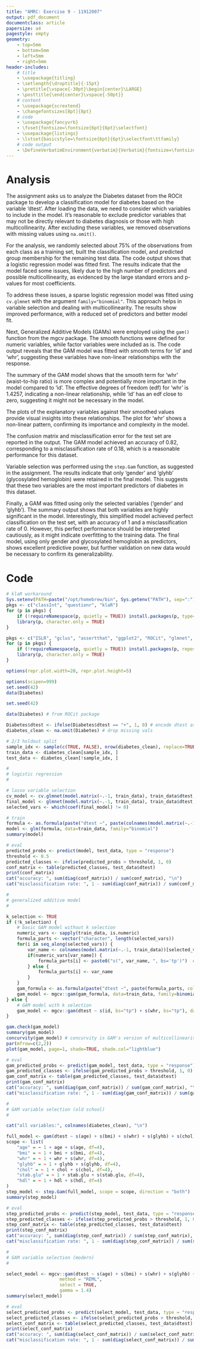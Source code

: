 ```yaml
---
title: "AMRC: Exercise 9 - 11912007"
output: pdf_document
documentclass: article
papersize: a4
pagestyle: empty
geometry:
    - top=5mm
    - bottom=5mm
    - left=5mm
    - right=5mm
header-includes:
    # title
    - \usepackage{titling}
    - \setlength{\droptitle}{-15pt}
    - \pretitle{\vspace{-30pt}\begin{center}\LARGE}
    - \posttitle{\end{center}\vspace{-50pt}}    
    # content
    - \usepackage{scrextend}
    - \changefontsizes[8pt]{8pt}
    # code
    - \usepackage{fancyvrb}
    - \fvset{fontsize=\fontsize{6pt}{6pt}\selectfont}
    - \usepackage{listings}
    - \lstset{basicstyle=\fontsize{6pt}{6pt}\selectfont\ttfamily}
    # code output
    - \DefineVerbatimEnvironment{verbatim}{Verbatim}{fontsize=\fontsize{6pt}{6pt}}
---
```


<!-- https://tuwel.tuwien.ac.at/pluginfile.php/4264985/mod_resource/content/10/ex9.pdf -->

# Analysis

The assignment asks us to analyze the Diabetes dataset from the ROCit package to develop a classification model for diabetes based on the variable 'dtest'. After loading the data, we need to consider which variables to include in the model. It's reasonable to exclude predictor variables that may not be directly relevant to diabetes diagnosis or those with high multicollinearity. After excluding these variables, we removed observations with missing values using `na.omit()`.

For the analysis, we randomly selected about 75% of the observations from each class as a training set, built the classification model, and predicted group membership for the remaining test data. The code output shows that a logistic regression model was fitted first. The results indicate that the model faced some issues, likely due to the high number of predictors and possible multicollinearity, as evidenced by the large standard errors and p-values for most coefficients.

To address these issues, a sparse logistic regression model was fitted using `cv.glmnet` with the argument `family="binomial"`. This approach helps in variable selection and dealing with multicollinearity. The results show improved performance, with a reduced set of predictors and better model fit.

Next, Generalized Additive Models (GAMs) were employed using the `gam()` function from the mgcv package. The smooth functions were defined for numeric variables, while factor variables were included as is. The code output reveals that the GAM model was fitted with smooth terms for 'id' and 'whr', suggesting these variables have non-linear relationships with the response.

The summary of the GAM model shows that the smooth term for 'whr' (waist-to-hip ratio) is more complex and potentially more important in the model compared to 'id'. The effective degrees of freedom (edf) for 'whr' is 1.4257, indicating a non-linear relationship, while 'id' has an edf close to zero, suggesting it might not be necessary in the model.

The plots of the explanatory variables against their smoothed values provide visual insights into these relationships. The plot for 'whr' shows a non-linear pattern, confirming its importance and complexity in the model.

The confusion matrix and misclassification error for the test set are reported in the output. The GAM model achieved an accuracy of 0.82, corresponding to a misclassification rate of 0.18, which is a reasonable performance for this dataset.

Variable selection was performed using the `step.Gam` function, as suggested in the assignment. The results indicate that only 'gender' and 'glyhb' (glycosylated hemoglobin) were retained in the final model. This suggests that these two variables are the most important predictors of diabetes in this dataset.

Finally, a GAM was fitted using only the selected variables ('gender' and 'glyhb'). The summary output shows that both variables are highly significant in the model. Interestingly, this simplified model achieved perfect classification on the test set, with an accuracy of 1 and a misclassification rate of 0. However, this perfect performance should be interpreted cautiously, as it might indicate overfitting to the training data. The final model, using only gender and glycosylated hemoglobin as predictors, shows excellent predictive power, but further validation on new data would be necessary to confirm its generalizability.

# Code

```r
# klaR workaround
Sys.setenv(PATH=paste("/opt/homebrew/bin", Sys.getenv("PATH"), sep=":"))
pkgs <- c("classInt", "questionr", "klaR")
for (p in pkgs) {
    if (!requireNamespace(p, quietly = TRUE)) install.packages(p, type="source")
    library(p, character.only = TRUE)
}

pkgs <- c("ISLR", "gclus", "assertthat", "ggplot2", "ROCit", "glmnet", "mgcv", "gam")
for (p in pkgs) {
    if (!requireNamespace(p, quietly = TRUE)) install.packages(p, repos = "https://cran.rstudio.com")
    library(p, character.only = TRUE)
}

options(repr.plot.width=20, repr.plot.height=5)

options(scipen=999)
set.seed(42)
data(Diabetes)
```

```r
set.seed(42)

data(Diabetes) # from ROCit package

Diabetes$dtest <- ifelse(Diabetes$dtest == "+", 1, 0) # encode dtest as binary
diabetes_clean <- na.omit(Diabetes) # drop missing vals

# 2/3 holdout split
sample_idx <- sample(c(TRUE, FALSE), nrow(diabetes_clean), replace=TRUE, prob=c(2/3, 1/3))
train_data <- diabetes_clean[sample_idx, ]
test_data <- diabetes_clean[!sample_idx, ]

#
# logistic regression
#

# lasso variable selection
cv_model <- cv.glmnet(model.matrix(~.-1, train_data), train_data$dtest, family="binomial", type.measure="class")
final_model <- glmnet(model.matrix(~.-1, train_data), train_data$dtest, family="binomial", lambda=cv_model$lambda.min)
selected_vars <- which(coef(final_model) != 0)

# train
formula <- as.formula(paste("dtest ~", paste(colnames(model.matrix(~.-1, train_data))[selected_vars], collapse="+")))
model <- glm(formula, data=train_data, family="binomial")
summary(model)

# eval
predicted_probs <- predict(model, test_data, type = "response")
threshold <- 0.5
predicted_classes <- ifelse(predicted_probs > threshold, 1, 0)
conf_matrix <- table(predicted_classes, test_data$dtest)
print(conf_matrix)
cat("accuracy: ", sum(diag(conf_matrix)) / sum(conf_matrix), "\n")
cat("misclassification rate: ", 1 - sum(diag(conf_matrix)) / sum(conf_matrix), "\n")

# 
# generalized additive model
# 

k_selection <- TRUE
if (!k_selection) {
    # basic GAM model without k selection
    numeric_vars <- sapply(train_data, is.numeric)
    formula_parts <- vector("character", length(selected_vars))
    for(i in seq_along(selected_vars)) {
        var_name <- colnames(model.matrix(~.-1, train_data))[selected_vars[i]]
        if(numeric_vars[var_name]) {
            formula_parts[i] <- paste0("s(", var_name, ", bs='tp')")  # using thin plate regression splines
        } else {
            formula_parts[i] <- var_name
        }
    }
    gam_formula <- as.formula(paste("dtest ~", paste(formula_parts, collapse="+")))
    gam_model <- mgcv::gam(gam_formula, data=train_data, family=binomial(), method="REML")
} else {
    # GAM model with k selection
    gam_model <- mgcv::gam(dtest ~ s(id, bs="tp") + s(whr, bs="tp"), data=train_data, family=binomial(), method="REML", select=TRUE)
}

gam.check(gam_model)
summary(gam_model)
concurvity(gam_model) # concurvity is GAM's version of multicollinearity
par(mfrow=c(2,2))
plot(gam_model, page=1, shade=TRUE, shade.col="lightblue")

# eval
gam_predicted_probs <- predict(gam_model, test_data, type = "response")
gam_predicted_classes <- ifelse(gam_predicted_probs > threshold, 1, 0)
gam_conf_matrix <- table(gam_predicted_classes, test_data$dtest)
print(gam_conf_matrix)
cat("accuracy: ", sum(diag(gam_conf_matrix)) / sum(gam_conf_matrix), "\n")
cat("misclassification rate: ", 1 - sum(diag(gam_conf_matrix)) / sum(gam_conf_matrix), "\n")

# 
# GAM variable selection (old school)
# 

cat("all variables:", colnames(diabetes_clean), "\n")

full_model <- gam(dtest ~ s(age) + s(bmi) + s(whr) + s(glyhb) + s(chol) + s(stab.glu) + s(hdl) + gender, family = binomial, data = train_data)
scope <- list(
    "age" = ~ 1 + age + s(age, df=4),
    "bmi" = ~ 1 + bmi + s(bmi, df=4),
    "whr" = ~ 1 + whr + s(whr, df=4),
    "glyhb" = ~ 1 + glyhb + s(glyhb, df=4),
    "chol" = ~ 1 + chol + s(chol, df=4),
    "stab.glu" = ~ 1 + stab.glu + s(stab.glu, df=4),
    "hdl" = ~ 1 + hdl + s(hdl, df=4)
)
step_model <- step.Gam(full_model, scope = scope, direction = "both")
summary(step_model)

# eval
step_predicted_probs <- predict(step_model, test_data, type = "response")
step_predicted_classes <- ifelse(step_predicted_probs > threshold, 1, 0)
step_conf_matrix <- table(step_predicted_classes, test_data$dtest)
print(step_conf_matrix)
cat("accuracy: ", sum(diag(step_conf_matrix)) / sum(step_conf_matrix), "\n")
cat("misclassification rate: ", 1 - sum(diag(step_conf_matrix)) / sum(step_conf_matrix), "\n")

# 
# GAM variable selection (modern)
# 

select_model <- mgcv::gam(dtest ~ s(age) + s(bmi) + s(whr) + s(glyhb) + s(chol) + s(stab.glu) + s(hdl) + gender,family = binomial, data = train_data,
                    method = "REML",
                    select = TRUE,
                    gamma = 1.4)
summary(select_model)

# eval
select_predicted_probs <- predict(select_model, test_data, type = "response")
select_predicted_classes <- ifelse(select_predicted_probs > threshold, 1, 0)
select_conf_matrix <- table(select_predicted_classes, test_data$dtest)
print(select_conf_matrix)
cat("accuracy: ", sum(diag(select_conf_matrix)) / sum(select_conf_matrix), "\n")
cat("misclassification rate: ", 1 - sum(diag(select_conf_matrix)) / sum(select_conf_matrix), "\n")
```
